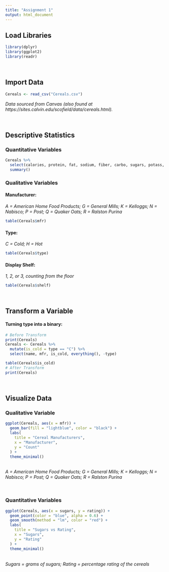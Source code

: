 ```yaml
---
title: "Assignment 1"
output: html_document
---
```


## **Load Libraries**
```r

library(dplyr)
library(ggplot2)
library(readr)

```
<br>

## **Import Data**
```r

Cereals <- read_csv("Cereals.csv")

```
*Data sourced from Canvas (also found at https://sites.calvin.edu/scofield/data/cereals.html).*

<br>

## **Descriptive Statistics**

### Quantitative Variables
```r

Cereals %>%
  select(calories, protein, fat, sodium, fiber, carbo, sugars, potass, vitamins, weight, cups, rating) %>%
  summary()

```
### Qualitative Variables
#### Manufacturer:
*A = American Home Food Products; G = General Mills; K = Kelloggs; N = Nabisco; P = Post; Q = Quaker Oats; R = Ralston Purina*
```r

table(Cereals$mfr)

```
#### Type:
*C = Cold; H = Hot*
```r

table(Cereals$type)

```
#### Display Shelf:
*1, 2, or 3, counting from the floor*
```r

table(Cereals$shelf)

```
<br>

## **Transform a Variable**
#### Turning type into a binary:
```r

# Before Transform
print(Cereals)
Cereals <- Cereals %>%
  mutate(is_cold = type == "C") %>%
  select(name, mfr, is_cold, everything(), -type)

table(Cereals$is_cold)
# After Transform
print(Cereals)

```
<br>

## **Visualize Data**
### Qualitative Variable
```r

ggplot(Cereals, aes(x = mfr)) +
  geom_bar(fill = "lightblue", color = "black") +
  labs(
    title = "Cereal Manufacturers",
    x = "Manufacturer",
    y = "Count"
  ) +
  theme_minimal()

```
<br>
*A = American Home Food Products; G = General Mills; K = Kelloggs; N = Nabisco; P = Post; Q = Quaker Oats; R = Ralston Purina*

<br>

### Quantitative Variables
```r

ggplot(Cereals, aes(x = sugars, y = rating)) +
  geom_point(color = "blue", alpha = 0.6) +
  geom_smooth(method = "lm", color = "red") +
  labs(
    title = "Sugars vs Rating",
    x = "Sugars",
    y = "Rating"
  ) +
  theme_minimal()

```
<br>
*Sugars = grams of sugars; Rating = percentage rating of the cereals*

